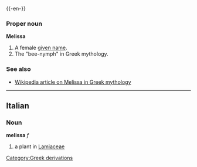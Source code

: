 {{-en-}}
===Proper noun===
'''Melissa'''

#A female [[given name]].
#The "bee-nymph" in Greek mythology.

===See also===
*[[w:Melissa|Wikipedia article on Melissa in Greek mythology]]

----
==Italian==
===Noun===
'''melissa''' ''f''

#a plant in [[Lamiaceae]]<!--what is this plant called in English?-->
[[Category:Greek derivations]]